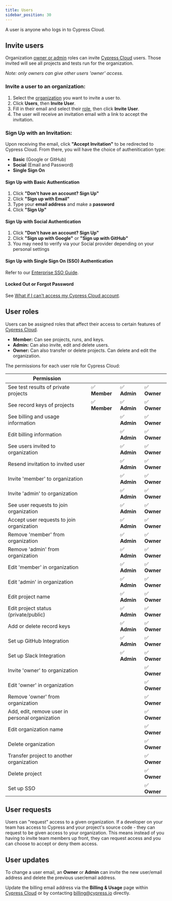 ```yaml
---
title: Users
sidebar_position: 30
---
```


A user is anyone who logs in to Cypress Cloud.

## Invite users

Organization [owner or admin](#User-roles) roles can invite
[Cypress Cloud](https://on.cypress.io/cloud) users. Those invited will see all
projects and tests run for the organization.

_Note: only owners can give other users 'owner' access._

### Invite a user to an organization:

1. Select the [organization](/guides/cloud/organizations) you want to invite a
   user to.
2. Click **Users**, then **Invite User**.
3. Fill in their email and select their [role](#User-roles), then click **Invite
   User**.
4. The user will receive an invitation email with a link to accept the
   invitation.

<DocsImage
  src="/img/guides/cloud/users/invite-user-dialog.jpg"
  alt="Invite User dialog"
/>

### Sign Up with an Invitation:

Upon receiving the email, click **"Accept Invitation"** to be redirected to
Cypress Cloud. From there, you will have the choice of authenitication type:

- **Basic** (Google or GitHub)
- **Social** (Email and Password)
- **Single Sign On**

#### **Sign Up with Basic Authentication**

1. Click **"Don't have an account? Sign Up"**
2. Click **"Sign up with Email"**
3. Type your **email address** and make a **password**
4. Click **"Sign Up"**

#### **Sign Up with Social Authentication**

1. Click **"Don't have an account? Sign Up"**
2. Click **"Sign up with Google"** or **"Sign up with GitHub"**
3. You may need to verify via your Social provider depending on your personal
   settings

#### **Sign Up with Single Sign On (SSO) Authentication**

Refer to our [Enterprise SSO Guide](/guides/cloud/organizations#Enterprise-SSO).

#### Locked Out or Forgot Password

See
[What if I can't access my Cypress Cloud account](/faq/questions/cloud-faq#What-if-I-cant-access-my-Cypress-Cloud-account).

## User roles

Users can be assigned roles that affect their access to certain features of
[Cypress Cloud](https://on.cypress.io/cloud).

- **Member:** Can see projects, runs, and keys.
- **Admin:** Can also invite, edit and delete users.
- **Owner:** Can also transfer or delete projects. Can delete and edit the
  organization.

The permissions for each user role for Cypress Cloud:

| Permission                                      |               |              |              |
| ----------------------------------------------- | ------------- | ------------ | ------------ |
| See test results of private projects            | ✅ **Member** | ✅ **Admin** | ✅ **Owner** |
| See record keys of projects                     | ✅ **Member** | ✅ **Admin** | ✅ **Owner** |
| See billing and usage information               |               | ✅ **Admin** | ✅ **Owner** |
| Edit billing information                        |               | ✅ **Admin** | ✅ **Owner** |
| See users invited to organization               |               | ✅ **Admin** | ✅ **Owner** |
| Resend invitation to invited user               |               | ✅ **Admin** | ✅ **Owner** |
| Invite 'member' to organization                 |               | ✅ **Admin** | ✅ **Owner** |
| Invite 'admin' to organization                  |               | ✅ **Admin** | ✅ **Owner** |
| See user requests to join organization          |               | ✅ **Admin** | ✅ **Owner** |
| Accept user requests to join organization       |               | ✅ **Admin** | ✅ **Owner** |
| Remove 'member' from organization               |               | ✅ **Admin** | ✅ **Owner** |
| Remove 'admin' from organization                |               | ✅ **Admin** | ✅ **Owner** |
| Edit 'member' in organization                   |               | ✅ **Admin** | ✅ **Owner** |
| Edit 'admin' in organization                    |               | ✅ **Admin** | ✅ **Owner** |
| Edit project name                               |               | ✅ **Admin** | ✅ **Owner** |
| Edit project status (private/public)            |               | ✅ **Admin** | ✅ **Owner** |
| Add or delete record keys                       |               | ✅ **Admin** | ✅ **Owner** |
| Set up GitHub Integration                       |               | ✅ **Admin** | ✅ **Owner** |
| Set up Slack Integration                        |               | ✅ **Admin** | ✅ **Owner** |
| Invite 'owner' to organization                  |               |              | ✅ **Owner** |
| Edit 'owner' in organization                    |               |              | ✅ **Owner** |
| Remove 'owner' from organization                |               |              | ✅ **Owner** |
| Add, edit, remove user in personal organization |               |              | ✅ **Owner** |
| Edit organization name                          |               |              | ✅ **Owner** |
| Delete organization                             |               |              | ✅ **Owner** |
| Transfer project to another organization        |               |              | ✅ **Owner** |
| Delete project                                  |               |              | ✅ **Owner** |
| Set up SSO                                      |               |              | ✅ **Owner** |

## User requests

Users can "request" access to a given organization. If a developer on your team
has access to Cypress and your project's source code - they can request to be
given access to your organization. This means instead of you having to invite
team members up front, they can request access and you can choose to accept or
deny them access.

<DocsImage
  src="/img/dashboard/request-access-to-organization.png"
  alt="Request access to project"
/>

## User updates

To change a user email, an **Owner** or **Admin** can invite the new user/email
address and delete the previous user/email address.

Update the billing email address via the **Billing & Usage** page within
[Cypress Cloud](https://on.cypress.io/cloud) or by contacting
[billing@cypress.io](mailto:billing@cypress.io) directly.
